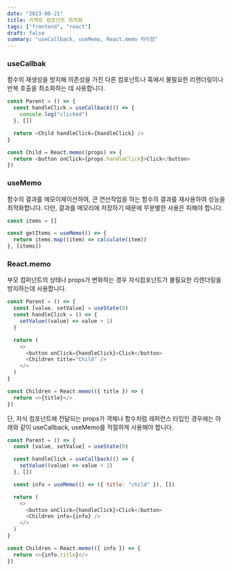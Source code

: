 ```yaml
---
date: "2023-08-21"
title: 리액트 컴포넌트 최적화
tags: ["frontend", "react"]
draft: false
summary: "useCallback, useMemo, React.memo 차이점"
---
```


### useCallbak

함수의 재생성을 방지해 의존성을 가진 다른 컴포넌트나 훅에서 불필요한 리렌더링이나 반복 호출을 최소화하는 데 사용합니다.

```javascript
const Parent = () => {
  const handleClick = useCallback(() => {
    console.log("clicked")
  }, [])

  return <Child handleClick={handleClick} />
}

const Child = React.memo((props) => {
  return <button onClick={props.handleClick}>Click</button>
})
```

### useMemo

함수의 결과를 메모이제이션하여, 큰 연산작업을 하는 함수의 결과를 재사용하여 성능을 최적화합니다.
다만, 결과를 메모리에 저장하기 때문에 무분별한 사용은 피해야 합니다.

```javascript
const items = []

const getItems = useMemo(() => {
  return items.map((item) => calculate(item))
}, [items])
```

### React.memo

부모 컴퍼넌트의 상태나 props가 변화하는 경우 자식컴포넌트가 불필요한 리렌더링을 방지하는데 사용합니다.

```javascript
const Parent = () => {
  const [value, setValue] = useState(0)
  const handleClick = () => {
    setValue((value) => value + 1)
  }

  return (
    <>
      <button onClick={handleClick}>Click</button>
      <Children title="Child" />
    </>
  )
}

const Children = React.memo(({ title }) => {
  return <>{title}</>
})
```

단, 자식 컴포넌트에 전달되는 props가 객체나 함수처럼 레퍼런스 타입인 경우에는 아래와 같이 useCallback, useMemo를 적절하게 사용해야 합니다.

```javascript
const Parent = () => {
  const [value, setValue] = useState(0)

  const handleClick = useCallback(() => {
    setValue((value) => value + 1)
  }, [])

  const info = useMemo(() => ({ title: "child" }), [])

  return (
    <>
      <button onClick={handleClick}>Click</button>
      <Children info={info} />
    </>
  )
}

const Children = React.memo(({ info }) => {
  return <>{info.title}</>
})
```
